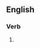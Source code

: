 ==English==

===Verb===
{{head|en|verb form}}

# {{present participle of|underestimate|lang=en|nocat=1}}